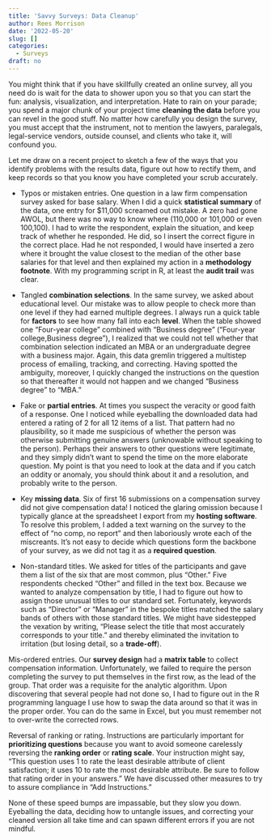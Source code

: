 ```yaml
---
title: 'Savvy Surveys: Data Cleanup'
author: Rees Morrison
date: '2022-05-20'
slug: []
categories:
  - Surveys
draft: no 
---
```


You might think that if you have skillfully created an online survey, all you need do is wait for the data to shower upon you so that you can start the fun: analysis, visualization, and interpretation.  Hate to rain on your parade; you spend a major chunk of your project time **cleaning the data** before you can revel in the good stuff.  No matter how carefully you design the survey, you must accept that the instrument, not to mention the lawyers, paralegals, legal-service vendors, outside counsel, and clients who take it, will confound you.

Let me draw on a recent project to sketch a few of the ways that you identify problems with the results data, figure out how to rectify them, and keep records so that you know you have completed your scrub accurately.

* Typos or mistaken entries.  One question in a law firm compensation survey asked for base salary.  When I did a quick **statistical summary** of the data, one entry for $11,000 screamed out mistake.  A zero had gone AWOL, but there was no way to know where (110,000 or 101,000 or even 100,100).  I had to write the respondent, explain the situation, and keep track of whether he responded.  He did, so I insert the correct figure in the correct place.  Had he not responded, I would have inserted a zero where it brought the value closest to the median of the other base salaries for that level and then explained my action in a **methodology footnote**.  With my programming script in R, at least the **audit trail** was clear. 

* Tangled **combination selections**.  In the same survey, we asked about educational level.  Our mistake was to allow people to check more than one level if they had earned multiple degrees.  I always run a quick table for **factors** to see how many fall into each **level**.  When the table showed one "Four-year college” combined with “Business degree" (“Four-year college,Business degree”), I realized that we could not tell whether that combination selection indicated an MBA or an undergraduate degree with a business major.  Again, this data gremlin triggered a multistep process of emailing, tracking, and correcting.  Having spotted the ambiguity, moreover, I quickly changed the instructions on the question so that thereafter it would not happen and we changed “Business degree” to “MBA.”  

* Fake or **partial entries**.  At times you suspect the veracity or good faith of a response.  One I noticed while eyeballing the downloaded data had entered a rating of 2 for all 12 items of a list.  That pattern had no plausibility, so it made me suspicious of whether the person was otherwise submitting genuine answers (unknowable without speaking to the person).  Perhaps their answers to other questions were legitimate, and they simply didn’t want to spend the time on the more elaborate question.  My point is that you need to look at the data and if you catch an oddity or anomaly, you should think about it and a resolution, and probably write to the person.

* Key **missing data**.  Six of first 16 submissions on a compensation survey did not give compensation data!  I noticed the glaring omission because I typically glance at the spreadsheet I export from my **hosting software**.  To resolve this problem, I added a text warning on the survey to the effect of “no comp, no report” and then laboriously wrote each of the miscreants.  It’s not easy to decide which questions form the backbone of your survey, as we did not tag it as a **required question**.

* Non-standard titles.  We asked for titles of the participants and gave them a list of the six that are most common, plus “Other.”  Five respondents checked “Other” and filled in the text box.  Because we wanted to analyze compensation by title, I had to figure out how to assign those unusual titles to our standard set.  Fortunately, keywords such as “Director” or “Manager” in the bespoke titles matched the salary bands of others with those standard titles.  We might have sidestepped the vexation by writing, “Please select the title that most accurately corresponds to your title.” and thereby eliminated the invitation to irritation (but losing detail, so a **trade-off**).  

Mis-ordered entries.  Our **survey design** had a **matrix table** to collect compensation information.  Unfortunately, we failed to require the person completing the survey to put themselves in the first row, as the lead of the group.  That order was a requisite for the analytic algorithm.  Upon discovering that several people had not done so, I had to figure out in the R programming language I use how to swap the data around so that it was in the proper order.  You can do the same in Excel, but you must remember not to over-write the corrected rows.

Reversal of ranking or rating.  Instructions are particularly important for **prioritizing questions** because you want to avoid someone carelessly reversing the **ranking order** or **rating scale**.  Your instruction might say, “This question uses 1 to rate the least desirable attribute of client satisfaction; it uses 10 to rate the most desirable attribute.  Be sure to follow that rating order in your answers.”  We have discussed other measures to try to assure compliance in “Add Instructions.” 

None of these speed bumps are impassable, but they slow you down.  Eyeballing the data, deciding how to untangle issues, and correcting your cleaned version all take time and can spawn different errors if you are not mindful.

<!-- Book -->
<!-- Source -->
